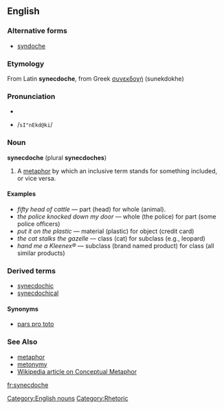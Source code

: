 {{wikipedia}}
==English==
===Alternative forms===
*[[syndoche]]

===Etymology===
From Latin '''synecdoche''', from Greek [[συνεκδοχή]] (sunekdokhe)

===Pronunciation===
*{{IPA|/sɪˈnɛkdəki/}}
*{{SAMPA}} /<tt>sI"nEkd@ki</tt>/

===Noun===
'''synecdoche''' (plural '''synecdoches''')
# A [[metaphor]] by which an inclusive term stands for something included, or vice versa.

====Examples====
*''fifty head of cattle'' &mdash; part (head) for whole (animal).
*''the police knocked down my door'' &mdash; whole (the police) for part (some police officers)
*''put it on the plastic'' &mdash; material (plastic) for object (credit card)
*''the cat stalks the gazelle'' &mdash; class (cat) for subclass (e.g., leopard)
*''hand me a Kleenex&reg;'' &mdash; subclass (brand named product) for class (all similar products)

===Derived terms===
*[[synecdochic]]
*[[synecdochical]]

====Synonyms====
*[[pars pro toto]]

===See Also===
* [[metaphor]]
* [[metonymy]]
*[[w:conceptual metaphor|Wikipedia article on Conceptual Metaphor]]

[[Category:English nouns]]
[[Category:Rhetoric]]

[[fr:synecdoche]]